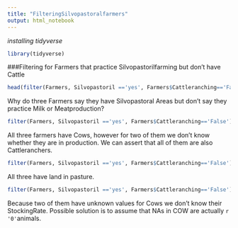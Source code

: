 ```yaml
---
title: "FilteringSilvopastoralfarmers"
output: html_notebook
---
```




*installing tidyverse*
```r
library(tidyverse)
```

###Filtering for Farmers that practice Silvopastorilfarming but don't have Cattle
```r
head(filter(Farmers, Silvopastoril =='yes', Farmers$Cattleranching=='False'))
```

Why do three Farmers say they have Silvopastoral Areas but don't say they practice Milk or Meatproduction?

```r
filter(Farmers, Silvopastoril =='yes', Farmers$Cattleranching=='False')[,23:29]
```
All three farmers have Cows, however for two of them we don't know whether they are in production. We can assert that all of them are also Cattleranchers.
```r
filter(Farmers, Silvopastoril =='yes', Farmers$Cattleranching=='False')[,9]
```
All three have land in pasture.
```r
filter(Farmers, Silvopastoril =='yes', Farmers$Cattleranching=='False')[,30:32]

```
Because two of them have unknown values for Cows we don't know their StockingRate. Possible solution is to assume that NAs in COW are actually `r '0'`animals. 


